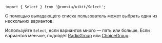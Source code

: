 
```tsx
import { Select } from '@consta/uikit/Select';
```

С помощью выпадающего списка пользователь может выбрать один из нескольких вариантов.

Используйте `Select`, если вариантов много — пять или больше. Если вариантов меньше,
подойдёт [RadioGroup](##LIBS.STAND/stand:uikit-components-radiogroup-stable)
или [ChoiceGroup](##LIBS.STAND/stand:uikit-components-choicegroup-stable).

<SelectExampleItems />
